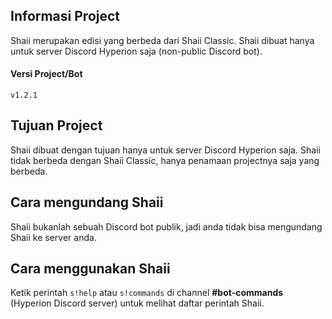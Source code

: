 ## Informasi Project
Shaii merupakan edisi yang berbeda dari Shaii Classic. Shaii dibuat hanya untuk server Discord Hyperion saja (non-public Discord bot).

#### Versi Project/Bot
`v1.2.1`

## Tujuan Project
Shaii dibuat dengan tujuan hanya untuk server Discord Hyperion saja. Shaii tidak berbeda dengan Shaii Classic, hanya penamaan projectnya saja yang berbeda.

## Cara mengundang Shaii
Shaii bukanlah sebuah Discord bot publik, jadi anda tidak bisa mengundang Shaii ke server anda.

## Cara menggunakan Shaii
Ketik perintah `s!help` atau `s!commands` di channel **#bot-commands** (Hyperion Discord server) untuk melihat daftar perintah Shaii. 